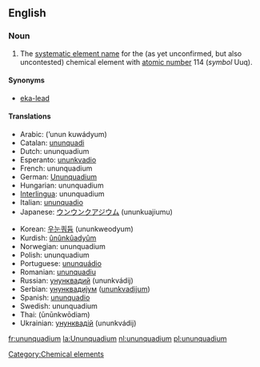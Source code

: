 ==English==
{{elements|Uuq|ununtrium|Uut|ununpentium|Uup}}
===Noun===
{{en-noun-unc}}
{{wikipedia}}

#The [[systematic element name]] for the (as yet unconfirmed, but also uncontested) chemical element with [[atomic number]] 114 (''symbol'' Uuq).

====Synonyms====
*[[eka-lead]]

====Translations====
{{top}}
*Arabic: {{ARchar|[[أنون كواديوم]]}} (’unun kuwádyum) {{m}}
*Catalan: [[ununquadi]] {{m}}
*Dutch: ununquadium {{n}}
*Esperanto: [[ununkvadio]]
*French: ununquadium {{m}}
*German: [[Ununquadium]] {{n}}
*Hungarian: ununquadium
*[[Interlingua]]: ununquadium
*Italian: [[ununquadio]] {{m}}
*Japanese: [[ウンウンクアジウム]] (ununkuajiumu)
{{mid}}
*Korean: [[우눈쿼듐]] (ununkweodyum)
*Kurdish: [[ûnûnkûadyûm]]
*Norwegian: ununquadium
*Polish: ununquadium {{m}}
*Portuguese: [[ununquádio]] {{m}}
*Romanian: [[ununquadiu]] {{n}}
*Russian: [[унунквадий]] (ununkvádij) {{m}}
*Serbian: [[унунквадијум]] ([[ununkvadijum]]) {{m}}
*Spanish: [[ununquadio]] {{m}}
*Swedish: ununquadium
*Thai: {{THchar|[[อูนอูนควอเดียม]]}} (ūnūnkwōdiam)
*Ukrainian: [[унунквадій]] (ununkvádij) {{m}}
{{bottom}}

[[Category:Chemical elements]]

[[fr:ununquadium]]
[[la:Ununquadium]]
[[nl:ununquadium]]
[[pl:ununquadium]]